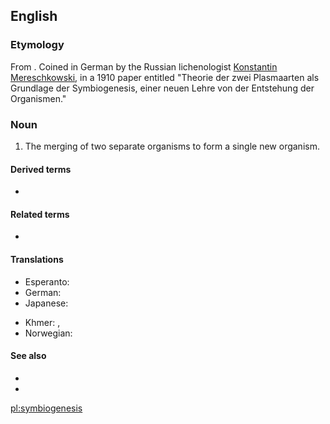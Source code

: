 ==English==

===Etymology===
From {{affix|en|syn-|alt1=sym-|bio-|-genesis}}. Coined in German by the Russian lichenologist [[w:Konstantin Mereschkowski|Konstantin Mereschkowski]], in a 1910 paper entitled "Theorie der zwei Plasmaarten als Grundlage der Symbiogenesis, einer neuen Lehre von der Entstehung der Organismen."

===Noun===
{{en-noun|symbiogeneses}}
{{wikipedia}}

# {{lb|en|biology}} The merging of two separate organisms to form a single new organism.

====Derived terms====
* {{l|en|symbiogenetic}}

====Related terms====
* {{l|en|biogenesis}}

====Translations====
{{trans-top|merging of organisms to form a new organism}}
* Esperanto: {{t|eo|simbiogenezo}}
* German: {{t+|de|Symbiogenese|f}}
* Japanese: {{t|ja|シンビオジェネシス}}
{{trans-mid}}
* Khmer: {{t|km|សហជីវជៈ|tr=sak hak ji vak jeak}}, {{t|km|សហជីវៈកំណើត|tr=sak hak ji vak kom nert}}
* Norwegian: {{t|no|symbiogenese}}
{{trans-bottom}}

====See also====
* {{l|en|endosymbiosis}}
* {{l|en|symbiosis}}

[[pl:symbiogenesis]]